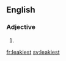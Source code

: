 ==English==

===Adjective===
{{head|en}}

# {{en-superlative of|leaky}}

[[fr:leakiest]]
[[sv:leakiest]]